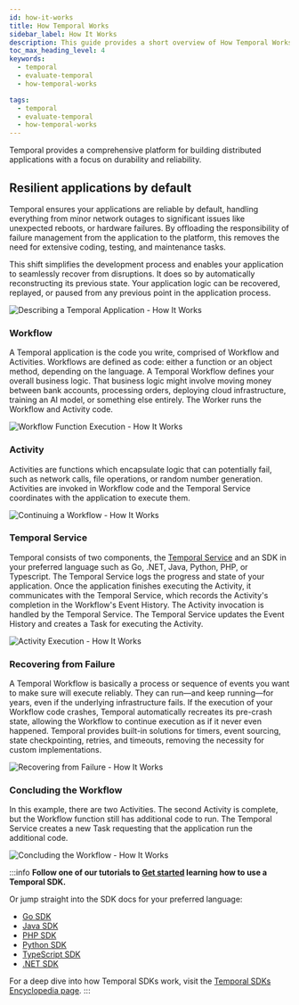 ```yaml
---
id: how-it-works
title: How Temporal Works
sidebar_label: How It Works
description: This guide provides a short overview of How Temporal Works.
toc_max_heading_level: 4
keywords:
  - temporal
  - evaluate-temporal
  - how-temporal-works

tags:
  - temporal
  - evaluate-temporal
  - how-temporal-works
---
```


Temporal provides a comprehensive platform for building distributed applications with a focus on durability and reliability.

## Resilient applications by default

Temporal ensures your applications are reliable by default, handling everything from minor network outages to significant issues like unexpected reboots, or hardware failures.
By offloading the responsibility of failure management from the application to the platform, this removes the need for extensive coding, testing, and maintenance tasks.

This shift simplifies the development process and enables your application to seamlessly recover from disruptions.
It does so by automatically reconstructing its previous state.
Your application logic can be recovered, replayed, or paused from any previous point in the application process.


![Describing a Temporal Application - How It Works](/img/how-it-works/hiw-yourapplicationclient.png)

### Workflow

A Temporal application is the code you write, comprised of Workflow and Activities. Workflows are defined as code: either a function or an object method, depending on the language.
A Temporal Workflow defines your overall business logic. That business logic might involve moving money between bank accounts, processing orders, deploying cloud infrastructure, training an AI model, or something else entirely.
The Worker runs the Workflow and Activity code.

![Workflow Function Execution - How It Works](/img/how-it-works/hiw-configuretimeout.png)

### Activity

Activities are functions which encapsulate logic that can potentially fail, such as network calls, file operations, or random number generation.
Activities are invoked in Workflow code and the Temporal Service coordinates with the application to execute them.

![Continuing a Workflow - How It Works](/img/how-it-works/hiw-continuingtheworkflow.png)

### Temporal Service

Temporal consists of two components, the [Temporal Service](/evaluate/major-components#temporal-service) and an SDK in your preferred language such as Go, .NET, Java, Python, PHP, or Typescript.
The Temporal Service logs the progress and state of your application.
Once the application finishes executing the Activity, it communicates with the Temporal Service, which records the Activity's completion in the Workflow's Event History.
The Activity invocation is handled by the Temporal Service.
The Temporal Service updates the Event History and creates a Task for executing the Activity.

![Activity Execution - How It Works](/img/how-it-works/hiw-activityexecution.png)

### Recovering from Failure

A Temporal Workflow is basically a process or sequence of events you want to make sure will execute reliably.
They can run—and keep running—for years, even if the underlying infrastructure fails.
If the execution of your Workflow code crashes, Temporal automatically recreates its pre-crash state, allowing the Workflow to continue execution as if it never even happened.
Temporal provides built-in solutions for timers, event sourcing, state checkpointing, retries, and timeouts, removing the necessity for custom implementations.

![Recovering from Failure - How It Works](/img/how-it-works/hiw-recoveringfromfailure.png)

### Concluding the Workflow

In this example, there are two Activities. The second Activity is complete, but the Workflow function still has additional code to run.
The Temporal Service creates a new Task requesting that the application run the additional code.

![Concluding the Workflow - How It Works](/img/how-it-works/hiw-concludingtheworkflow.png)

:::info
**Follow one of our tutorials to [Get started](https://learn.temporal.io/getting_started/) learning how to use a Temporal SDK.**

Or jump straight into the SDK docs for your preferred language:

- [Go SDK](/develop/go)
- [Java SDK](/develop/java)
- [PHP SDK](/develop/php)
- [Python SDK](/develop/python)
- [TypeScript SDK](/develop/typescript)
- [.NET SDK](/develop/dotnet)

For a deep dive into how Temporal SDKs work, visit the [Temporal SDKs Encyclopedia page](/encyclopedia/temporal-sdks).
:::
